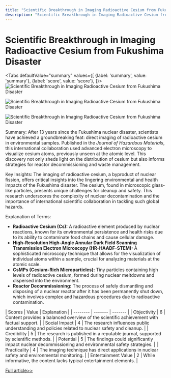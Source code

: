 ```yaml
---
title: "Scientific Breakthrough in Imaging Radioactive Cesium from Fukushima Disaster"
description: "Scientific Breakthrough in Imaging Radioactive Cesium from Fukushima Disaster"
---
```



# Scientific Breakthrough in Imaging Radioactive Cesium from Fukushima Disaster


<Tabs
	defaultValue="summary"
	values={[
	{label: 'summary', value: 'summary'},
	{label: 'score', value: 'score'},
]}>
<TabItem value="summary">
<img
  src="https://image.informedainews.com/2024/06/Hea-4AK-1717494927-0.jpg"
  alt="Scientific Breakthrough in Imaging Radioactive Cesium from Fukushima Disaster"
/>

<img
  src="https://image.informedainews.com/2024/06/Hea-1Kl-1717494927-1.jpg"
  alt="Scientific Breakthrough in Imaging Radioactive Cesium from Fukushima Disaster"
/>

<img
  src="https://image.informedainews.com/2024/06/Hea-VmA-1717494927-2.jpg"
  alt="Scientific Breakthrough in Imaging Radioactive Cesium from Fukushima Disaster"
/>



Summary:
After 13 years since the Fukushima nuclear disaster, scientists have achieved a groundbreaking feat: direct imaging of radioactive cesium in environmental samples. Published in the *Journal of Hazardous Materials*, this international collaboration used advanced electron microscopy to visualize cesium atoms, previously unseen at the atomic level. This discovery not only sheds light on the distribution of cesium but also informs strategies for reactor decommissioning and waste management.

Key Insights:
The imaging of radioactive cesium, a byproduct of nuclear fission, offers critical insights into the lingering environmental and health impacts of the Fukushima disaster. The cesium, found in microscopic glass-like particles, presents unique challenges for cleanup and safety. This research underscores the complexity of nuclear decontamination and the importance of international scientific collaboration in tackling such global hazards.

Explanation of Terms:
- **Radioactive Cesium (Cs):** A radioactive element produced by nuclear reactions, known for its environmental persistence and health risks due to its ability to contaminate food chains and cause cellular damage.
- **High-Resolution High-Angle Annular Dark Field Scanning Transmission Electron Microscopy (HR-HAADF-STEM):** A sophisticated microscopy technique that allows for the visualization of individual atoms within a sample, crucial for analyzing materials at the atomic scale.
- **CsMPs (Cesium-Rich Microparticles):** Tiny particles containing high levels of radioactive cesium, formed during nuclear meltdowns and dispersed into the environment.
- **Reactor Decommissioning:** The process of safely dismantling and disposing of a nuclear reactor after it has been permanently shut down, which involves complex and hazardous procedures due to radioactive contamination.
</TabItem>
<TabItem value="score">
	| Scores     | Value   | Explanation |
	| -------- | ------- | ------- |
	| Objectivity  | 6    | Content provides a balanced overview of the scientific achievement with factual support.    |
	| Social Impact | 4     | The research influences public understanding and policies related to nuclear safety and cleanup.    |
	| Credibility    | 5    | The research is published in a reputable journal, supported by scientific methods.    |
	| Potential    | 5    | The findings could significantly impact nuclear decommissioning and environmental safety strategies.    |
	| Practicality    | 4    | The imaging technique has direct applications in nuclear safety and environmental monitoring.    |
	| Entertainment Value    | 2    | While informative, the content lacks typical entertainment elements.    |
</TabItem>
</Tabs>

[Full article>>](https://www.cnbeta.com.tw/articles/science/1433440.htm)
